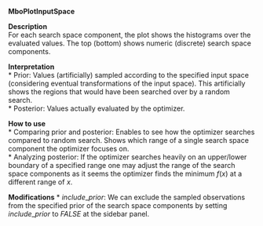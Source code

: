 **MboPlotInputSpace**

**Description**    
 For each search space component, the plot shows the histograms over the evaluated values. The top (bottom) shows numeric (discrete) search space components.


**Interpretation**   
  * Prior: Values (artificially) sampled according to the specified input space (considering eventual transformations of the input space). This artificially shows the regions that would have been searched over by a random search.  
  * Posterior: Values actually evaluated by the optimizer.  

**How to use**  
  * Comparing prior and posterior: Enables to see how the optimizer searches compared to random search. Shows which range of a single search space component the optimizer focuses on.  
  * Analyzing posterior: If the optimizer searches heavily on an upper/lower boundary of a specified range one may adjust the range of the search space components as it seems the optimizer finds the minimum $f(x)$ at a different range of $x$.
  
**Modifications**
  * $include\_prior$: We can exclude the sampled observations from the specified prior of the search space components by setting $include\_prior$ to $FALSE$ at the sidebar panel.


  

